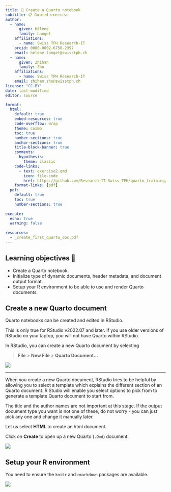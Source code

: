 ```yaml
---
title: 🌱 Create a Quarto notebook
subtitle: 📋 Guided exercise
author:
  - name:
      given: Hélène
      family: Langet
    affiliations:
      - name: Swiss TPH Research-IT
    orcid: 0000-0002-6758-2397
    email: helene.langet@swisstph.ch
  - name:
      given: Zhihan
      family: Zhu
    affiliations:
      - name: Swiss TPH Research-IT
    email: zhihan.zhu@swisstph.ch
license: "CC-BY"
date: last-modified
editor: source

format:
  html:
    default: true
    embed-resources: true
    code-overflow: wrap
    theme: cosmo
    toc: true
    number-sections: true
    anchor-sections: true
    title-block-banner: true
    comments:
      hypothesis: 
        theme: classic
    code-links:
      - text: exercise2.qmd
        icon: file-code
        href: https://github.com/Research-IT-Swiss-TPH/quarto_training/blob/main/practicals/_exercise2.qmd
    format-links: [pdf]
  pdf:
    default: true
    toc: true
    number-sections: true
    
execute:
  echo: true
  warning: false
  
resources:
  - _create_first_quarto_doc.pdf  
---
```


## Learning objectives 🎯 

-   Create a Quarto notebook.
-   Initialize type of dynamic documents, header metadata, and document output format.
-   Setup your R environment to be able to use and render Quarto documents.

## Create a new Quarto document

Quarto notebooks can be created and edited in RStudio.

::: callout-important

This is only true for RStudio v2022.07 and later. If you use older versions of RStudio on your laptop, you will not have Quarto within RStudio.

:::

In RStudio, you can create a new Quarto document by selecting

> **File** \> **New File** \> **Quarto Document...**

![](../images/create_quarto.png)

::: {.content-visible when-format="revealjs"}

---

:::

When you create a new Quarto document, RStudio tries to be helpful by allowing you to select a template which explains the different section of an Quarto document. R Studio will enable you select options to pick from to generate a template Quarto document to start from.

The title and the author names are not important at this stage. If the output document type you want is not one of these, do not worry - you can just pick any one and change it manually later.

Let us select **HTML** to create an html document.

Click on **Create** to open up a new Quarto (`.Qmd`) document.

![](../images/paste-67B97E04.png)

## Setup your R environment

You need to ensure the `knitr` and `rmarkdown` packages are available.

![](../images/quarto_packages.png)
